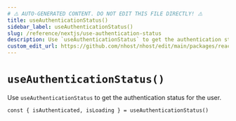 ```yaml
---
# ⚠️ AUTO-GENERATED CONTENT. DO NOT EDIT THIS FILE DIRECTLY! ⚠️
title: useAuthenticationStatus()
sidebar_label: useAuthenticationStatus()
slug: /reference/nextjs/use-authentication-status
description: Use `useAuthenticationStatus` to get the authentication status for the user.
custom_edit_url: https://github.com/nhost/nhost/edit/main/packages/react/src/useAuthenticationStatus.ts#L13
---
```


# `useAuthenticationStatus()`

Use `useAuthenticationStatus` to get the authentication status for the user.

```tsx
const { isAuthenticated, isLoading } = useAuthenticationStatus()
```
